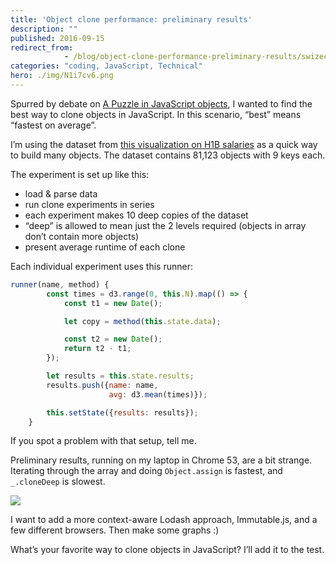 ```yaml
---
title: 'Object clone performance: preliminary results'
description: ""
published: 2016-09-15
redirect_from: 
            - /blog/object-clone-performance-preliminary-results/swizec/7030
categories: "coding, JavaScript, Technical"
hero: ./img/N1i7cv6.png
---
```

Spurred by debate on [A Puzzle in JavaScript objects](https://swizec.com/blog/a-puzzle-in-javascript-objects/swizec/7014), I wanted to find the best way to clone objects in JavaScript. In this scenario, “best” means “fastest on average”.

I’m using the dataset from [this visualization on H1B salaries](http://swizec.github.io/h1b-software-salaries/#2014-ca-engineer) as a quick way to build many objects. The dataset contains 81,123 objects with 9 keys each.

The experiment is set up like this:

- load &amp; parse data
- run clone experiments in series
- each experiment makes 10 deep copies of the dataset
- “deep” is allowed to mean just the 2 levels required (objects in array don’t contain more objects)
- present average runtime of each clone

Each individual experiment uses this runner:

```javascript
runner(name, method) {
        const times = d3.range(0, this.N).map(() => {
            const t1 = new Date();

            let copy = method(this.state.data);

            const t2 = new Date();
            return t2 - t1;
        });

        let results = this.state.results;
        results.push({name: name,
                      avg: d3.mean(times)});

        this.setState({results: results});
    }
```

If you spot a problem with that setup, tell me.

Preliminary results, running on my laptop in Chrome 53, are a bit strange. Iterating through the array and doing `Object.assign` is fastest, and `_.cloneDeep` is slowest.

![](./img/N1i7cv6.png)

I want to add a more context-aware Lodash approach, Immutable.js, and a few different browsers. Then make some graphs :)

What’s your favorite way to clone objects in JavaScript? I’ll add it to the test.